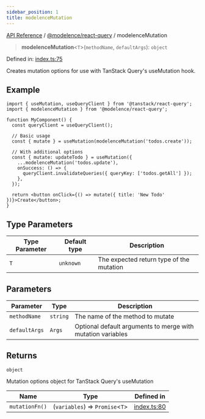 ```yaml
---
sidebar_position: 1
title: modelenceMutation
---
```


[API Reference](/api-reference/@modelence/react-query/functions/../../../index) / [@modelence/react-query](/api-reference/@modelence/react-query/functions/../index) / modelenceMutation

> **modelenceMutation**\<`T`\>(`methodName`, `defaultArgs`): `object`

Defined in: [index.ts:75](https://github.com/modelence/modelence/blob/fed92f905c4099b4fe8aa5bb14be6b6350b1741d/packages/react-query/src/index.ts#L75)

Creates mutation options for use with TanStack Query's useMutation hook.

## Example

```tsx
import { useMutation, useQueryClient } from '@tanstack/react-query';
import { modelenceMutation } from '@modelence/react-query';

function MyComponent() {
  const queryClient = useQueryClient();
  
  // Basic usage
  const { mutate } = useMutation(modelenceMutation('todos.create'));

  // With additional options
  const { mutate: updateTodo } = useMutation({
    ...modelenceMutation('todos.update'),
    onSuccess: () => {
      queryClient.invalidateQueries({ queryKey: ['todos.getAll'] });
    },
  });

  return <button onClick={() => mutate({ title: 'New Todo' })}>Create</button>;
}
```

## Type Parameters

| Type Parameter | Default type | Description |
| ------ | ------ | ------ |
| `T` | `unknown` | The expected return type of the mutation |

## Parameters

| Parameter | Type | Description |
| ------ | ------ | ------ |
| `methodName` | `string` | The name of the method to mutate |
| `defaultArgs` | `Args` | Optional default arguments to merge with mutation variables |

## Returns

`object`

Mutation options object for TanStack Query's useMutation

| Name | Type | Defined in |
| ------ | ------ | ------ |
| `mutationFn()` | (`variables`) => `Promise`\<`T`\> | [index.ts:80](https://github.com/modelence/modelence/blob/fed92f905c4099b4fe8aa5bb14be6b6350b1741d/packages/react-query/src/index.ts#L80) |
